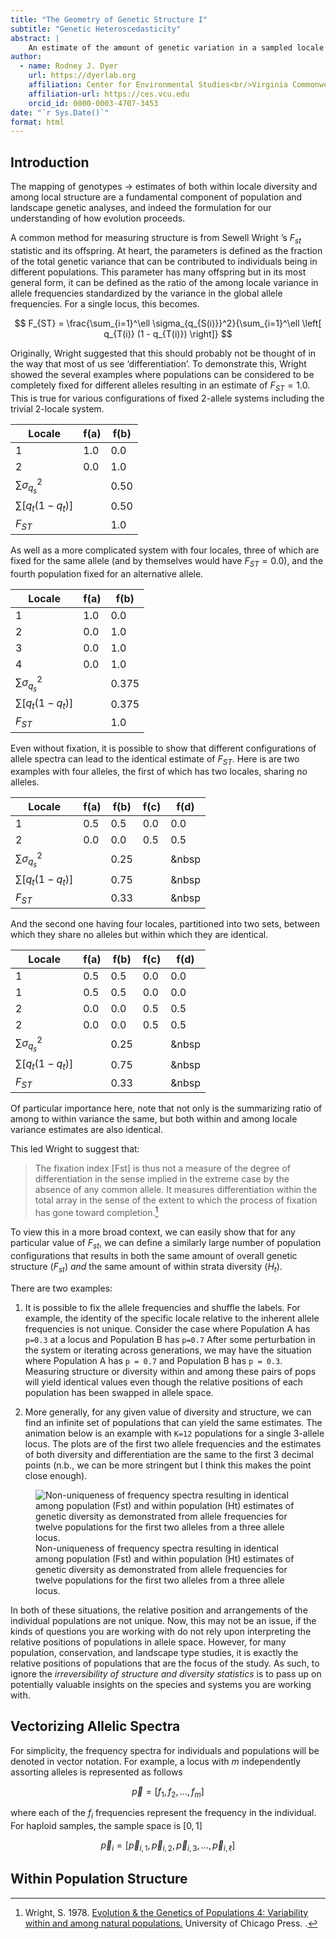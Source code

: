 ```yaml
---
title: "The Geometry of Genetic Structure I"
subtitle: "Genetic Heteroscedasticity"
abstract: |
    An estimate of the amount of genetic variation in a sampled locale is often based upon the standardized mean divergence in allele frequencies as manifest in statistics such as F<sub>ST</sub> and their ilk.  While informative, and indeed rooted in the foundations of evolutionary theory, simple abstractions such as these may be insensitive to more nuanced components of genetic structure due to their robustness—it is well understood that a specific value of F<sub>ST</sub> may represent an infinite number of population arrangements, all of which just happen to have the same ratio of among to within population genetic variance.  This manuscript is the first in a pair focusing on a geometric interpretation of population genetic structure, the benefit of which may provide praticioneers of popualtion genetic studies additional tools and a broader understanding of standing structure.
author:
  - name: Rodney J. Dyer 
    url: https://dyerlab.org
    affiliation: Center for Environmental Studies<br/>Virginia Commonwealth University<br/>Richmond, Virginia 23284, USA
    affiliation-url: https://ces.vcu.edu
    orcid_id: 0000-0003-4707-3453
date: "`r Sys.Date()`"
format: html
---
```


## Introduction





The mapping of genotypes -> estimates of both within locale diversity and among local structure are a fundamental component of population and landscape genetic analyses, and indeed the formulation for our understanding of how evolution proceeds.

A common method for measuring structure is from Sewell Wright 's $F_{st}$ statistic and its offspring. At heart, the parameters is defined as the fraction of the total genetic variance that can be contributed to individuals being in different populations. This parameter has many offspring but in its most general form, it can be defined as the ratio of the among locale variance in allele frequencies standardized by the variance in the global allele frequencies. For a single locus, this becomes.


$$
F_{ST} = \frac{\sum_{i=1}^\ell \sigma_{q_{S(i)}}^2}{\sum_{i=1}^\ell \left[  q_{T(i)} (1 - q_{T(i)}) \right]} 
$$

Originally, Wright suggested that this should probably not be thought of in the way that most of us see 'differentiation'. 
To demonstrate this, Wright showed the several examples where populations can be considered to be completely fixed for different alleles resulting in  an estimate of $F_{ST} = 1.0$.  This is true for various configurations of fixed 2-allele systems including the trivial 2-locale system.

Locale     | f(a) | f(b)
-----------|-------|---------
1          | 1.0   | 0.0
2          | 0.0   | 1.0 
$\sum \sigma^2_{q_s}$ |  &nbsp; | 0.50 
$\sum [ q_t (1-q_t)]$ | &nbsp; | 0.50 
$F_{ST}$   | &nbsp; | 1.0 

As well as a more complicated system with four locales, three of which are fixed for the same allele (and by themselves would have $F_{ST} = 0.0$), and the fourth population fixed for an alternative allele.

Locale     | f(a) | f(b)
-----------|-------|---------
1          | 1.0   | 0.0
2          | 0.0   | 1.0 
3          | 0.0   | 1.0 
4          | 0.0   | 1.0 
$\sum \sigma^2_{q_s}$ |  &nbsp; | 0.375 
$\sum [ q_t (1-q_t)]$ | &nbsp; | 0.375 
$F_{ST}$   | &nbsp; | 1.0 

Even without fixation, it is possible to show that different configurations of allele spectra can lead to the identical estimate of $F_{ST}$.  Here is are two examples with four alleles, the first of which has two locales, sharing no alleles.

Locale                | f(a)   | f(b)    | f(c) | f(d)  
----------------------|--------|-------|--------|--------  
1                     | 0.5    | 0.5   | 0.0    | 0.0   
2                     | 0.0    | 0.0   | 0.5    | 0.5  
$\sum \sigma^2_{q_s}$ | &nbsp; | 0.25  | &nbsp; | &nbsp  
$\sum [ q_t (1-q_t)]$ | &nbsp; | 0.75  | &nbsp; | &nbsp   
$F_{ST}$              | &nbsp; | 0.33  | &nbsp; | &nbsp  

And the second one having four locales, partitioned into two sets, between which they share no alleles but within which they are identical.

Locale                | f(a)   | f(b)    | f(c) | f(d)  
----------------------|--------|-------|--------|--------  
1                     | 0.5    | 0.5   | 0.0    | 0.0   
1                     | 0.5    | 0.5   | 0.0    | 0.0   
2                     | 0.0    | 0.0   | 0.5    | 0.5  
2                     | 0.0    | 0.0   | 0.5    | 0.5  
$\sum \sigma^2_{q_s}$ | &nbsp; | 0.25  | &nbsp; | &nbsp  
$\sum [ q_t (1-q_t)]$ | &nbsp; | 0.75  | &nbsp; | &nbsp   
$F_{ST}$              | &nbsp; | 0.33  | &nbsp; | &nbsp  

Of particular importance here, note that not only is the summarizing ratio of among to within variance the same, but both within and among locale variance estimates are also identical.

This led Wright to suggest that:


> The fixation index [Fst] is thus not a measure of the degree of differentiation in the sense implied in the extreme case by the absence of any common allele. It measures differentiation within the total array in the sense of the extent to which the process of fixation has gone toward completion.^[Wright, S. 1978.  [Evolution & the Genetics of Populations 4: Variability within and among natural populations.](https://www.amazon.com/Evolution-Genetics-Populations-Variability-Natural-dp-0226910415/dp/0226910415/ref=mt_other?_encoding=UTF8&me=&qid=) University of Chicago Press. .] 

To view this in a more broad context, we can easily show that for any particular value of $F_{st}$, we can define a similarly large number of population configurations that results in both the same amount of overall genetic structure ($F_{st}$) *and* the same amount of within strata diversity ($H_t$).

There are two examples: 

1. It is possible to fix the allele frequencies and shuffle the labels. For example, the identity of the specific locale relative to the inherent allele frequencies is not unique. Consider the case where Population A has `p=0.3` at a locus and Population B has `p=0.7` After some perturbation in the system or iterating across generations, we may have the situation where Population A has `p = 0.7` and Population B has `p = 0.3`. Measuring structure or diversity within and among these pairs of pops will yield identical values even though the relative positions of each population has been swapped in allele space.  

2. More generally, for any given value of diversity and structure, we can find an infinite set of populations that can yield the same estimates. The animation below is an example with `K=12` populations for a single 3-allele locus. The plots are of the first two allele frequencies and the estimates of both diversity and differentiation are the same to the first 3 decimal points (n.b., we can be more stringent but I think this makes the point close enough).  

![Non-uniqueness of frequency spectra resulting in identical among population (Fst) and within population (Ht) estimates of genetic diversity as demonstrated from allele frequencies for twelve populations for the first two alleles from a three allele locus.](media/pops.gif)


In both of these situations, the relative position and arrangements of the individual populations are not unique. Now, this may not be an issue, if the kinds of questions you are working with do not rely upon interpreting the relative positions of populations in allele space. However, for many population, conservation, and landscape type studies, it is exactly the relative positions of populations that are the focus of the study. As such, to ignore the *irreversibility of structure and diversity statistics* is to pass up on potentially valuable insights on the species and systems you are working with.


## Vectorizing Allelic Spectra

For simplicity, the frequency spectra for individuals and populations will be denoted in vector notation.  For example, a locus with $m$ independently assorting alleles is represented as follows

$$
\vec{p} = [f_1, f_2, ..., f_m]
$$

where each of the $f_i$ frequencies represent the frequency in the individual.  For haploid samples, the sample space is $[0,1]$


$$
\vec{p}_i = [ \vec{p}_{i,1}, \vec{p}_{i,2}, \vec{p}_{i,3}, \dots, \vec{p}_{i,\ell}]
$$



## Within Population Structure









